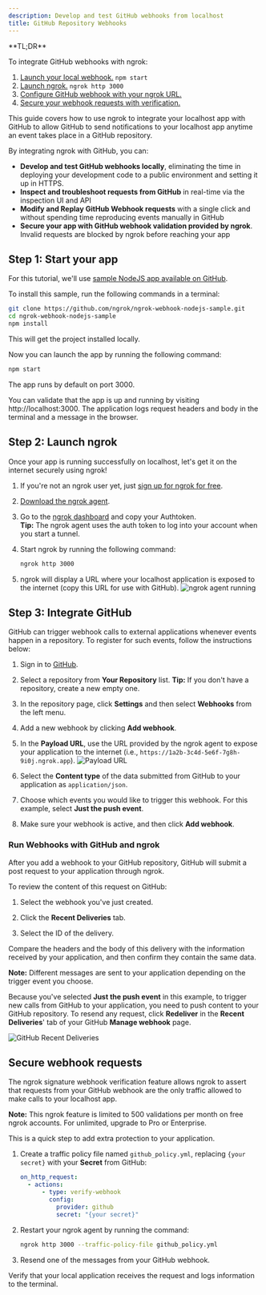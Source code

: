 ```yaml
---
description: Develop and test GitHub webhooks from localhost
title: GitHub Repository Webhooks
---
```


<Tip>
**TL;DR**



To integrate GitHub webhooks with ngrok:

1. [Launch your local webhook.](#start-your-app) `npm start`
1. [Launch ngrok.](#start-ngrok) `ngrok http 3000`
1. [Configure GitHub webhook with your ngrok URL.](#setup-webhook)
1. [Secure your webhook requests with verification.](#security)
</Tip>

This guide covers how to use ngrok to integrate your localhost app with GitHub to allow GitHub to send notifications to your localhost app anytime an event takes place in a GitHub repository.

By integrating ngrok with GitHub, you can:

- **Develop and test GitHub webhooks locally**, eliminating the time in deploying your development code to a public environment and setting it up in HTTPS.
- **Inspect and troubleshoot requests from GitHub** in real-time via the inspection UI and API
- **Modify and Replay GitHub Webhook requests** with a single click and without spending time reproducing events manually in GitHub
- **Secure your app with GitHub webhook validation provided by ngrok**. Invalid requests are blocked by ngrok before reaching your app

## **Step 1**: Start your app 

For this tutorial, we'll use [sample NodeJS app available on GitHub](https://github.com/ngrok/ngrok-webhook-nodejs-sample).

To install this sample, run the following commands in a terminal:

```bash
git clone https://github.com/ngrok/ngrok-webhook-nodejs-sample.git
cd ngrok-webhook-nodejs-sample
npm install
```

This will get the project installed locally.

Now you can launch the app by running the following command:

```bash
npm start
```

The app runs by default on port 3000.

You can validate that the app is up and running by visiting http://localhost:3000. The application logs request headers and body in the terminal and a message in the browser.

## **Step 2**: Launch ngrok 

Once your app is running successfully on localhost, let's get it on the internet securely using ngrok!

1. If you're not an ngrok user yet, just [sign up for ngrok for free](https://ngrok.com/signup).

1. [Download the ngrok agent](https://download.ngrok.com).

1. Go to the [ngrok dashboard](https://dashboard.ngrok.com) and copy your Authtoken. <br />
   **Tip:** The ngrok agent uses the auth token to log into your account when you start a tunnel.
1. Start ngrok by running the following command:

   ```bash
   ngrok http 3000
   ```

1. ngrok will display a URL where your localhost application is exposed to the internet (copy this URL for use with GitHub).
   ![ngrok agent running](/img/integrations/launch_ngrok_tunnel.png)

## **Step 3**: Integrate GitHub 

GitHub can trigger webhook calls to external applications whenever events happen in a repository. To register for such events, follow the instructions below:

1. Sign in to [GitHub](https://github.com).

1. Select a repository from **Your Repository** list.
   **Tip:** If you don't have a repository, create a new empty one.

1. In the repository page, click **Settings** and then select **Webhooks** from the left menu.

1. Add a new webhook by clicking **Add webhook**.

1. In the **Payload URL**, use the URL provided by the ngrok agent to expose your application to the internet (i.e., `https://1a2b-3c4d-5e6f-7g8h-9i0j.ngrok.app`).
   ![Payload URL](img/ngrok_url_configuration_github.png)

1. Select the **Content type** of the data submitted from GitHub to your application as `application/json`.

1. Choose which events you would like to trigger this webhook. For this example, select **Just the push event**.

1. Make sure your webhook is active, and then click **Add webhook**.

### Run Webhooks with GitHub and ngrok

After you add a webhook to your GitHub repository, GitHub will submit a post request to your application through ngrok.

To review the content of this request on GitHub:

1. Select the webhook you've just created.

1. Click the **Recent Deliveries** tab.

1. Select the ID of the delivery.

Compare the headers and the body of this delivery with the information received by your application, and then confirm they contain the same data.

**Note:** Different messages are sent to your application depending on the trigger event you choose.

Because you've selected **Just the push event** in this example, to trigger new calls from GitHub to your application, you need to push content to your GitHub repository.
To resend any request, click **Redeliver** in the **Recent Deliveries**' tab of your GitHub **Manage webhook** page.

![GitHub Recent Deliveries](img/review_github_recent_deliveries.png)

<InspectingRequests />

<ReplayingRequests />

## Secure webhook requests 

The ngrok signature webhook verification feature allows ngrok to assert that requests from your GitHub webhook are the only traffic allowed to make calls to your localhost app.

**Note:** This ngrok feature is limited to 500 validations per month on free ngrok accounts. For unlimited, upgrade to Pro or Enterprise.

This is a quick step to add extra protection to your application.

1. Create a traffic policy file named `github_policy.yml`, replacing `{your secret}` with your **Secret** from GitHub:

   ```yaml
   on_http_request:
     - actions:
         - type: verify-webhook
           config:
             provider: github
             secret: "{your secret}"
   ```

1. Restart your ngrok agent by running the command:

   ```bash
   ngrok http 3000 --traffic-policy-file github_policy.yml
   ```

1. Resend one of the messages from your GitHub webhook.

Verify that your local application receives the request and logs information to the terminal.
